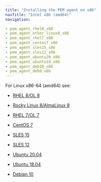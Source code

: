 ```yaml
---
title: "Installing the PEM agent on x86"
navTitle: "Intel x86 (amd64)"
navigation:

- pem_agent_rhel8_x86
- pem_agent_other_linux8_x86
- pem_agent_rhel7_x86
- pem_agent_centos7_x86
- pem_agent_sles15_x86
- pem_agent_sles12_x86
- pem_agent_ubuntu20_x86
- pem_agent_ubuntu18_x86
- pem_agent_deb10_x86
- pem_agent_deb9_x86
---
```


For Linux x86-64 (amd64) see:
  - [RHEL 8/OL 8](pem_agent_rhel8_x86)

  - [Rocky Linux 8/AlmaLinux 8](pem_agent_other_linux8_x86)
  - [RHEL 7/OL 7](pem_agent_rhel7_x86)
  - [CentOS 7](pem_agent_centos7_x86)
  - [SLES 15](pem_agent_sles15_x86)
  - [SLES 12](pem_agent_sles12_x86)
  - [Ubuntu 20.04](pem_agent_ubuntu20_x86)
  - [Ubuntu 18.04](pem_agent_ubuntu18_x86)
  - [Debian 10](pem_agent_deb10_x86)
